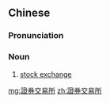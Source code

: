 {{also|证券交易所}}
==Chinese==
{{zh-forms|s=证券交易所|type=23}}
{{wikipedia|lang=zh}}

===Pronunciation===
{{zh-pron
|m=zhèng券 jiāoyìsuǒ,er=2,2er=2
|c=zing3 hyun3 gaau1 jik6 so2
|cat=n
}}

===Noun===
{{zh-noun}}

# [[stock exchange]]

[[mg:證券交易所]]
[[zh:證券交易所]]